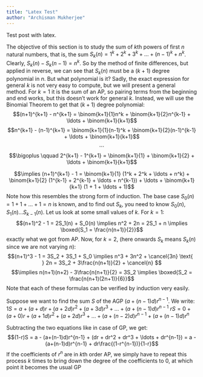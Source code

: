 ```yaml
---
title: "Latex Test"
author: "Archisman Mukherjee"
---
```


Test post with latex.

The objective of this section is to study the sum of $k$th powers of first $n$ natural numbers, that is, the sum $S_k(n) = 1^k + 2^k + 3^k + \ldots + (n-1)^k + n^k$. Clearly, $S_k(n) - S_k(n-1) = n^k$. So by the method of finite differences, but applied in reverse, we can see that $S_k(n)$ must be a $(k+1)$ degree polynomial in $n$. But what polynomial is it? Sadly, the exact expression for general $k$ is not very easy to compute, but we will present a general method. For $k = 1$ it is the sum of an AP, so pairing terms from the beginning and end works, but this doesn't work for general $k$. Instead, we will use the Binomial Theorem to get that $(k+1)$ degree polynomial:$$(n+1)^{k+1} - n^{k+1} = \binom{k+1}{1}n^k + \binom{k+1}{2}n^{k-1} + \ldots + \binom{k+1}{k+1}$$$$n^{k+1} - (n-1)^{k+1} = \binom{k+1}{1}(n-1)^k + \binom{k+1}{2}(n-1)^{k-1} + \ldots + \binom{k+1}{k+1}$$$$\cdots$$$$\bigoplus \qquad 2^{k+1} - 1^{k+1} = \binom{k+1}{1} + \binom{k+1}{2} + \ldots + \binom{k+1}{k+1}$$\hrule$$\implies (n+1)^{k+1} - 1 = \binom{k+1}{1} (1^k + 2^k + \ldots + n^k) + \binom{k+1}{2} (1^{k-1} + 2^{k-1} + \ldots + n^{k-1}) + \ldots + \binom{k+1}{k+1} (1 + 1 + \ldots + 1)$$Note how this resembles the strong form of induction. The base case $S_0(n) = 1 + 1 + \ldots + 1 = n$ is known, and to find out $S_k$, you need to know $S_0(n), S_1(n) \ldots S_{k-1}(n)$. Let us look at some small values of $k$. For $k = 1$:$$(n+1)^2 - 1 = 2S_1(n) + S_0(n) \implies n^2 + 2n = 2S_1 + n \implies \boxed{S_1 = \frac{n(n+1)}{2}}$$exactly what we got from AP. Now, for $k = 2$, (here onwards $S_k$ means $S_k(n)$ since we are not varying $n$):$$(n+1)^3 - 1 = 3S_2 + 3S_1 + S_0 \implies n^3 + 3n^2 + \cancel{3n} \text{   } 2n = 3S_2 + 3\frac{n(n+1)}{2} + \cancel{n} $$$$\implies n(n+1)(n+2) - 3\frac{n(n+1)}{2} = 3S_2 \implies \boxed{S_2 = \frac{n(n+1)(2n+1)}{6}}$$Note that each of these formulas can be verified by induction very easily.

Suppose we want to find the sum $S$ of the AGP $(a+(n-1)d)r^{n-1}$. We write:
$\displaystyle{1S = a + (a+d)r + (a+2d)r^2 + (a+3d)r^3+ \ldots + (a+(n-1)d)r^{n-1}}$
$\displaystyle{rS = 0 + (a+0)r + (a+1d)r^2 + (a+2d)r^3 + \ldots + (a+(n-2)d)r^{n-1}+ (a+(n-1)d)r^n}$

Subtracting the two equations like in case of GP, we get: $$(1-r)S = a - (a+(n-1)d)r^{n-1} + (dr + dr^2 + dr^3 + \ldots + dr^{n-1}) = a - (a+(n-1)d)r^{n-1} + dr\frac{(1-r^{n-1})}{1-r}$$If the coefficients of $r^n$ are in $k$th order AP, we simply have to repeat this process $k$ times to bring down the degree of the coefficients to $0$, at which point it becomes the usual GP